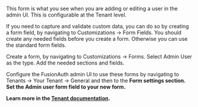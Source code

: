 
This form is what you see when you are adding or editing a user in the admin UI. This is configurable at the Tenant level.

If you need to capture and validate custom data, you can do so by creating a form field, by navigating to <Breadcrumb>Customizations -> Form Fields</Breadcrumb>. You should create any needed fields before you create a form. Otherwise you can use the standard form fields.

Create a form, by navigating to <Breadcrumb>Customizations -> Forms</Breadcrumb>. Select <InlineUIElement>Admin User</InlineUIElement> as the type. Add the needed sections and fields.

Configure the FusionAuth admin UI to use these forms by navigating to <Breadcrumb>Tenants -> Your Tenant -> General</strong> and then to the <strong>Form settings</Breadcrumb> section. Set the <InlineField>Admin user form</InlineField> field to your new form.

Learn more in the [Tenant documentation](/docs/get-started/core-concepts/tenants#general).
